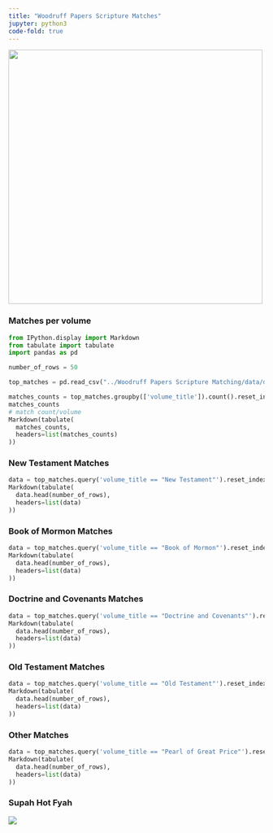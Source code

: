 ```yaml
---
title: "Woodruff Papers Scripture Matches"
jupyter: python3
code-fold: true
---
```


![](../images/wilford_woodruff.png){width=500}



### Matches per volume

```python
from IPython.display import Markdown
from tabulate import tabulate
import pandas as pd

number_of_rows = 50

top_matches = pd.read_csv("../Woodruff Papers Scripture Matching/data/data_matches.csv").sort_values(by='similarity_score',ascending=False)

matches_counts = top_matches.groupby(['volume_title']).count().reset_index()[['volume_title', 'phrase_woodruff']]
matches_counts
# match count/volume
Markdown(tabulate(
  matches_counts,
  headers=list(matches_counts)
))
```


### New Testament Matches

```python
data = top_matches.query('volume_title == "New Testament"').reset_index(drop=True)
Markdown(tabulate(
  data.head(number_of_rows),
  headers=list(data)
))

```


### Book of Mormon Matches

```python
data = top_matches.query('volume_title == "Book of Mormon"').reset_index(drop=True)
Markdown(tabulate(
  data.head(number_of_rows),
  headers=list(data)
))

```

### Doctrine and Covenants Matches

```python
data = top_matches.query('volume_title == "Doctrine and Covenants"').reset_index(drop=True)
Markdown(tabulate(
  data.head(number_of_rows),
  headers=list(data)
))

```

### Old Testament Matches

```python
data = top_matches.query('volume_title == "Old Testament"').reset_index(drop=True)
Markdown(tabulate(
  data.head(number_of_rows),
  headers=list(data)
))

```

### Other Matches

```python
data = top_matches.query('volume_title == "Pearl of Great Price"').reset_index(drop=True)
Markdown(tabulate(
  data.head(number_of_rows),
  headers=list(data)
))

```

### Supah Hot Fyah

![](../images/supah_hot_fyah.webp)